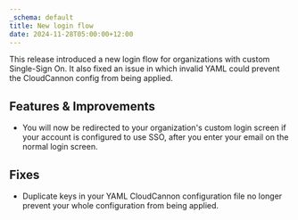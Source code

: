 ```yaml
---
_schema: default
title: New login flow
date: 2024-11-28T05:00:00+12:00
---
```

This release introduced a new login flow for organizations with custom Single-Sign On. It also fixed an issue in which invalid YAML could prevent the CloudCannon config from being applied.

## Features & Improvements

* You will now be redirected to your organization's custom login screen if your account is configured to use SSO, after you enter your email on the normal login screen.

## Fixes

* Duplicate keys in your YAML CloudCannon configuration file no longer prevent your whole configuration from being applied.